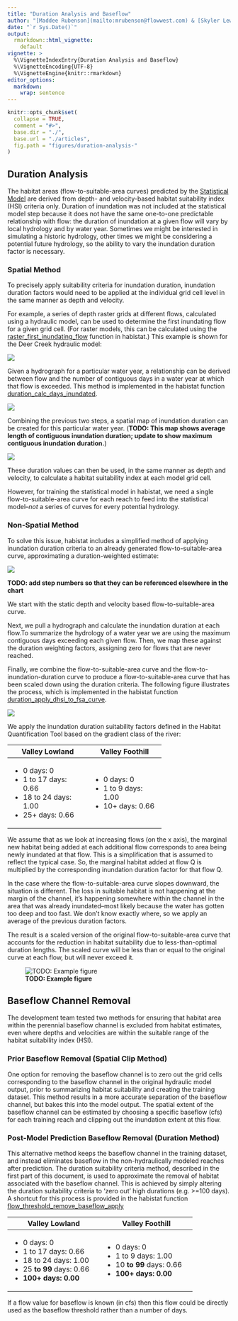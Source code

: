 ```yaml
---
title: "Duration Analysis and Baseflow"
author: "[Maddee Rubenson](mailto:mrubenson@flowwest.com) & [Skyler Lewis](slewis@flowwest.com)"
date: "`r Sys.Date()`"
output: 
  rmarkdown::html_vignette:
    default
vignette: >
  %\VignetteIndexEntry{Duration Analysis and Baseflow}
  %\VignetteEncoding{UTF-8}
  %\VignetteEngine{knitr::rmarkdown}
editor_options: 
  markdown: 
    wrap: sentence
---
```


```r
knitr::opts_chunk$set(
  collapse = TRUE,
  comment = "#>",
  base.dir = "./",
  base.url = "./articles",
  fig.path = "figures/duration-analysis-"
)
```

## Duration Analysis

The habitat areas (flow-to-suitable-area curves) predicted by the [Statistical Model](statistical_model.html) are derived from depth- and velocity-based habitat suitability index (HSI) criteria only.
Duration of inundation was not included at the statistical model step because it does not have the same one-to-one predictable relationship with flow: the duration of inundation at a given flow will vary by local hydrology and by water year.
Sometimes we might be interested in simulating a historic hydrology, other times we might be considering a potential future hydrology, so the ability to vary the inundation duration factor is necessary.

### Spatial Method

To precisely apply suitability criteria for inundation duration, inundation duration factors would need to be applied at the individual grid cell level in the same manner as depth and velocity.

For example, a series of depth raster grids at different flows, calculated using a hydraulic model, can be used to determine the first inundating flow for a given grid cell.
(For raster models, this can be calculated using the [raster_first_inundating_flow](../reference/raster_first_inundating_flow.html) function in habistat.) This example is shown for the Deer Creek hydraulic model:

![](figures/duration_1_first_inundating_flow.png)

Given a hydrograph for a particular water year, a relationship can be derived between flow and the number of contiguous days in a water year at which that flow is exceeded.
This method is implemented in the habistat function [duration_calc_days_inundated](../reference/duration_calc_days_inundated.html).

![](figures/duration_example_2_rating_curve.png)

Combining the previous two steps, a spatial map of inundation duration can be created for this particular water year.
(**TODO: This map shows average length of contiguous inundation duration; update to show maximum contiguous inundation duration.**)

![](figures/duration_2_inundation_duration.png)

These duration values can then be used, in the same manner as depth and velocity, to calculate a habitat suitability index at each model grid cell.

However, for training the statistical model in habistat, we need a single flow-to-suitable-area curve for each reach to feed into the statistical model--*not* a series of curves for every potential hydrology.

### Non-Spatial Method

To solve this issue, habistat includes a simplified method of applying inundation duration criteria to an already generated flow-to-suitable-area curve, approximating a duration-weighted estimate:

![](figures/flowchart_duration.png)

**TODO: add step numbers so that they can be referenced elsewhere in the chart**

We start with the static depth and velocity based flow-to-suitable-area curve.

Next, we pull a hydrograph and calculate the inundation duration at each flow.To summarize the hydrology of a water year we are using the maximum contiguous days exceeding each given flow.
Then, we map these against the duration weighting factors, assigning zero for flows that are never reached.

Finally, we combine the flow-to-suitable-area curve and the flow-to-inundation-duration curve to produce a flow-to-suitable-area curve that has been scaled down using the duration criteria.
The following figure illustrates the process, which is implemented in the habistat function [duration_apply_dhsi_to_fsa_curve](../reference/duration_apply_dhsi_to_fsa_curve.html).

![](figures/flowchart_duration_detail.png)

We apply the inundation duration suitability factors defined in the Habitat Quantification Tool based on the gradient class of the river:

+-------------------------+-----------------------+
| Valley Lowland          | Valley Foothill       |
+=========================+=======================+
| -   0 days: 0           | -   0 days: 0         |
| -   1 to 17 days: 0.66  | -   1 to 9 days: 1.00 |
| -   18 to 24 days: 1.00 | -   10+ days: 0.66    |
| -   25+ days: 0.66      |                       |
+-------------------------+-----------------------+

We assume that as we look at increasing flows (on the x axis), the marginal new habitat being added at each additional flow corresponds to area being newly inundated at that flow.
This is a simplification that is assumed to reflect the typical case.
So, the marginal habitat added at flow Q is multiplied by the corresponding inundation duration factor for that flow Q.

In the case where the flow-to-suitable-area curve slopes downward, the situation is different.
The loss in suitable habitat is not happening at the margin of the channel, it's happening somewhere within the channel in the area that was already inundated--most likely because the water has gotten too deep and too fast.
We don't know exactly where, so we apply an average of the previous duration factors.

The result is a scaled version of the original flow-to-suitable-area curve that accounts for the reduction in habitat suitability due to less-than-optimal duration lengths.
The scaled curve will be less than or equal to the original curve at each flow, but will never exceed it.

![**TODO: Example figure**](figures/TODO_EXAMPLE_FIGURE_HERE)

## Baseflow Channel Removal

The development team tested two methods for ensuring that habitat area within the perennial baseflow channel is excluded from habitat estimates, even where depths and velocities are within the suitable range of the habitat suitability index (HSI).

### Prior Baseflow Removal (Spatial Clip Method)

One option for removing the baseflow channel is to zero out the grid cells corresponding to the baseflow channel in the original hydraulic model output, prior to summarizing habitat suitability and creating the training dataset.
This method results in a more accurate separation of the baseflow channel, but bakes this into the model output.
The spatial extent of the baseflow channel can be estimated by choosing a specific baseflow (cfs) for each training reach and clipping out the inundation extent at this flow.

### Post-Model Prediction Baseflow Removal (Duration Method)

This alternative method keeps the baseflow channel in the training dataset, and instead eliminates baseflow in the non-hydraulically modeled reaches after prediction.
The duration suitability criteria method, described in the first part of this document, is used to approximate the removal of habitat associated with the baseflow channel.
This is achieved by simply altering the duration suitability criteria to 'zero out' high durations (e.g. \>=100 days).
A shortcut for this process is provided in the habistat function [flow_threshold_remove_baseflow_apply](../reference/flow_threshold_remove_baseflow_apply.html)

+-----------------------------+-----------------------------+
| Valley Lowland              | Valley Foothill             |
+=============================+=============================+
| -   0 days: 0               | -   0 days: 0               |
| -   1 to 17 days: 0.66      | -   1 to 9 days: 1.00       |
| -   18 to 24 days: 1.00     | -   10 **to 99** days: 0.66 |
| -   25 **to 99** days: 0.66 | -   **100+ days: 0.00**     |
| -   **100+ days: 0.00**     |                             |
+-----------------------------+-----------------------------+

If a flow value for baseflow is known (in cfs) then this flow could be directly used as the baseflow threshold rather than a number of days.
